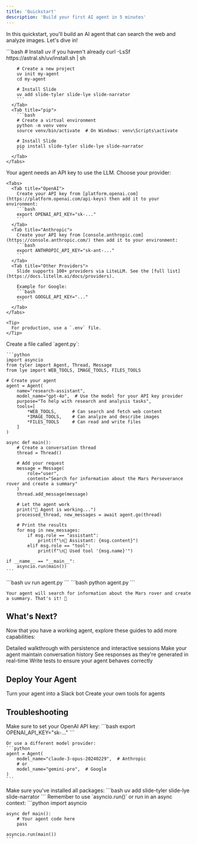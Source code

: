```yaml
---
title: 'Quickstart'
description: 'Build your first AI agent in 5 minutes'
---
```


In this quickstart, you'll build an AI agent that can search the web and analyze images. Let's dive in!

<Steps>
  <Step title="Install Slide">
    <Tabs>
      <Tab title="uv (Recommended)">
        ```bash
        # Install uv if you haven't already
        curl -LsSf https://astral.sh/uv/install.sh | sh

        # Create a new project
        uv init my-agent
        cd my-agent

        # Install Slide
        uv add slide-tyler slide-lye slide-narrator
        ```
      </Tab>
      <Tab title="pip">
        ```bash
        # Create a virtual environment
        python -m venv venv
        source venv/bin/activate  # On Windows: venv\Scripts\activate

        # Install Slide
        pip install slide-tyler slide-lye slide-narrator
        ```
      </Tab>
    </Tabs>
  </Step>
  
  <Step title="Set Up Your API Key">
    Your agent needs an API key to use the LLM. Choose your provider:

    <Tabs>
      <Tab title="OpenAI">
        Create your API key from [platform.openai.com](https://platform.openai.com/api-keys) then add it to your environment:
        ```bash
        export OPENAI_API_KEY="sk-..."
        ```
      </Tab>
      <Tab title="Anthropic">
        Create your API key from [console.anthropic.com](https://console.anthropic.com/) then add it to your environment:
        ```bash
        export ANTHROPIC_API_KEY="sk-ant-..."
        ```
      </Tab>
      <Tab title="Other Providers">
        Slide supports 100+ providers via LiteLLM. See the [full list](https://docs.litellm.ai/docs/providers).
        
        Example for Google:
        ```bash
        export GOOGLE_API_KEY="..."
        ```
      </Tab>
    </Tabs>

    <Tip>
      For production, use a `.env` file.
    </Tip>
  </Step>
  
  <Step title="Create Your Agent">
    Create a file called `agent.py`:

    ```python
    import asyncio
    from tyler import Agent, Thread, Message
    from lye import WEB_TOOLS, IMAGE_TOOLS, FILES_TOOLS

    # Create your agent
    agent = Agent(
        name="research-assistant",
        model_name="gpt-4o",  # Use the model for your API key provider
        purpose="To help with research and analysis tasks",
        tools=[
            *WEB_TOOLS,      # Can search and fetch web content
            *IMAGE_TOOLS,    # Can analyze and describe images
            *FILES_TOOLS     # Can read and write files
        ]
    )

    async def main():
        # Create a conversation thread
        thread = Thread()
        
        # Add your request
        message = Message(
            role="user",
            content="Search for information about the Mars Perseverance rover and create a summary"
        )
        thread.add_message(message)
        
        # Let the agent work
        print("🤖 Agent is working...")
        processed_thread, new_messages = await agent.go(thread)
        
        # Print the results
        for msg in new_messages:
            if msg.role == "assistant":
                print(f"\n💬 Assistant: {msg.content}")
            elif msg.role == "tool":
                print(f"\n🔧 Used tool '{msg.name}'")

    if __name__ == "__main__":
        asyncio.run(main())
    ```
  </Step>
  
  <Step title="Run Your Agent">
    <Tabs>
      <Tab title="uv">
        ```bash
        uv run agent.py
        ```
      </Tab>
      <Tab title="python">
        ```bash
        python agent.py
        ```
      </Tab>
    </Tabs>

    Your agent will search for information about the Mars rover and create a summary. That's it! 🎉
  </Step>
</Steps>

## What's Next?

Now that you have a working agent, explore these guides to add more capabilities:

<CardGroup cols={2}>
  <Card
    title="Your First Agent"
    icon="sparkles"
    href="/guides/your-first-agent"
  >
    Detailed walkthrough with persistence and interactive sessions
  </Card>
  <Card
    title="Conversation Persistence"
    icon="database"
    href="/guides/conversation-persistence"
  >
    Make your agent maintain conversation history
  </Card>
  <Card
    title="Streaming Responses"
    icon="stream"
    href="/guides/streaming-responses"
  >
    See responses as they're generated in real-time
  </Card>
  <Card
    title="Testing Agents"
    icon="vial"
    href="/guides/testing-agents"
  >
    Write tests to ensure your agent behaves correctly
  </Card>
</CardGroup>

## Deploy Your Agent

<CardGroup cols={2}>
  <Card
    title="Deploy to Slack"
    icon="slack"
    href="/guides/slack-bot"
  >
    Turn your agent into a Slack bot
  </Card>
  <Card
    title="Custom Tools"
    icon="wrench"
    href="/guides/custom-tools"
  >
    Create your own tools for agents
  </Card>
</CardGroup>

## Troubleshooting

<AccordionGroup>
  <Accordion title="API Key Errors">
    Make sure to set your OpenAI API key:
    ```bash
    export OPENAI_API_KEY="sk-..."
    ```
    
    Or use a different model provider:
    ```python
    agent = Agent(
        model_name="claude-3-opus-20240229",  # Anthropic
        # or
        model_name="gemini-pro",  # Google
    )
    ```
  </Accordion>
  
  <Accordion title="Import Errors">
    Make sure you've installed all packages:
    ```bash
    uv add slide-tyler slide-lye slide-narrator
    ```
  </Accordion>
  
  <Accordion title="Async Errors">
    Remember to use `asyncio.run()` or run in an async context:
    ```python
    import asyncio
    
    async def main():
        # Your agent code here
        pass
    
    asyncio.run(main())
    ```
  </Accordion>
</AccordionGroup> 